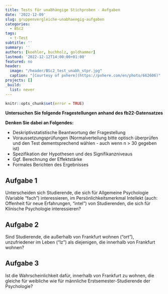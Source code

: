 ```yaml
---
title: Tests für unabhängige Stichproben - Aufgaben
date: '2022-12-09'
slug: gruppenvergleiche-unabhaengig-aufgaben
categories:
  - BSc2
tags:
  - t-Test
subtitle: ''
summary: ''
authors: [koehler, buchholz, goldhammer]
lastmod: '2022-12-12T14:00:00+01:00'
featured: no
header:
  image: "/header/BSc2_test_unabh_stpr.jpg"
  caption: "[Courtesy of pxhere](https://pxhere.com/en/photo/662606)"
projects: []
_build:
  list: never
---
```


```r
knitr::opts_chunk$set(error = TRUE)
```


**Untersuchen Sie folgende Fragestellungen anhand des fb22-Datensatzes**

**Denken Sie dabei an Folgendes:**

*	Deskriptivstatistische Beantwortung der Fragestellung  
*	Voraussetzungsprüfungen (Normalverteilung bitte optisch überprüfen und den Test dementsprechend wählen - auch wenn n > 30 gegeben ist)  
*	Spezifikation der Hypothesen und des Signifikanzniveaus  
*	Ggf. Berechnung der Effektstärke  
*	Formales Berichten des Ergebnisses    

## Aufgabe 1
Unterscheiden sich Studierende, die sich für Allgemeine Psychologie (Variable "fach") interessieren, im Persönlichkeitsmerkmal Intellekt (auch: Offenheit für neue Erfahrungen, "intel") von Studierenden, die sich für Klinische Psychologie interessieren?  

## Aufgabe 2
Sind Studierende, die außerhalb von Frankfurt wohnen ("ort"), unzufriedener im Leben ("lz") als diejenigen, die innerhalb von Frankfurt wohnen?  

## Aufgabe 3
Ist die Wahrscheinlichkeit dafür, innerhalb von Frankfurt zu wohnen, die gleiche für weibliche wie für männliche Erstsemester-Studierende der Psychologie?


